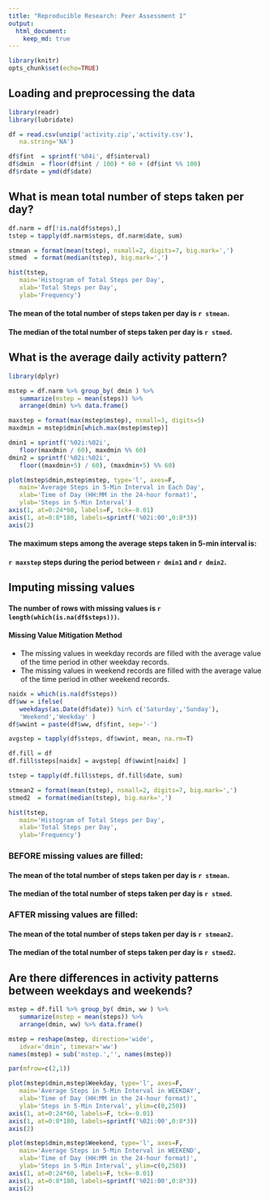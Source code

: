```yaml
---
title: "Reproducible Research: Peer Assessment 1"
output: 
  html_document:
    keep_md: true
---
```


```r
library(knitr)
opts_chunk$set(echo=TRUE)
```

## Loading and preprocessing the data

```r
library(readr)
library(lubridate)

df = read.csv(unzip('activity.zip','activity.csv'), 
   na.string='NA')

df$fint  = sprintf('%04i', df$interval)
df$dmin  = floor(df$int / 100) * 60 + (df$int %% 100)
df$rdate = ymd(df$date)

```

## What is mean total number of steps taken per day?

```r

df.narm = df[!is.na(df$steps),]
tstep = tapply(df.narm$steps, df.narm$date, sum)

stmean = format(mean(tstep), nsmall=2, digits=7, big.mark=',')
stmed  = format(median(tstep), big.mark=',')

hist(tstep,
   main='Histogram of Total Steps per Day', 
   xlab='Total Steps per Day', 
   ylab='Frequency') 

```

#### The mean of the total number of steps taken per day is `r stmean`.  
#### The median of the total number of steps taken per day is `r stmed`.      


## What is the average daily activity pattern?

```r
library(dplyr)

mstep = df.narm %>% group_by( dmin ) %>%
   summarize(mstep = mean(steps)) %>%
   arrange(dmin) %>% data.frame()

maxstep = format(max(mstep$mstep), nsmall=3, digits=5)
maxdmin = mstep$dmin[which.max(mstep$mstep)]

dmin1 = sprintf('%02i:%02i', 
   floor(maxdmin / 60), maxdmin %% 60)
dmin2 = sprintf('%02i:%02i', 
   floor((maxdmin+5) / 60), (maxdmin+5) %% 60)

plot(mstep$dmin,mstep$mstep, type='l', axes=F, 
   main='Average Steps in 5-Min Interval in Each Day',
   xlab='Time of Day (HH:MM in the 24-hour format)',
   ylab='Steps in 5-Min Interval')
axis(1, at=0:24*60, labels=F, tck=-0.01)
axis(1, at=0:8*180, labels=sprintf('%02i:00',0:8*3))
axis(2)

```

#### The maximum steps among the average steps taken in 5-min interval is: 
#### `r maxstep` steps during the period between `r dmin1` and `r dmin2`. 

## Imputing missing values

#### The number of rows with missing values is `r length(which(is.na(df$steps)))`.
#### Missing Value Mitigation Method  
* The missing values in weekday records are filled with the average value of 
the time period in other weekday records.  
* The missing values in weekend records are filled with the average value of 
the time period in other weekend records.  

```r

naidx = which(is.na(df$steps)) 
df$ww = ifelse(
   weekdays(as.Date(df$date)) %in% c('Saturday','Sunday'),
   'Weekend','Weekday' ) 
df$wwint = paste(df$ww, df$fint, sep='-')

avgstep = tapply(df$steps, df$wwint, mean, na.rm=T)

df.fill = df
df.fill$steps[naidx] = avgstep[ df$wwint[naidx] ]

tstep = tapply(df.fill$steps, df.fill$date, sum)

stmean2 = format(mean(tstep), nsmall=2, digits=7, big.mark=',')
stmed2  = format(median(tstep), big.mark=',')

hist(tstep,
   main='Histogram of Total Steps per Day', 
   xlab='Total Steps per Day', 
   ylab='Frequency') 

```

### BEFORE missing values are filled: 
#### The mean of the total number of steps taken per day is `r stmean`.  
#### The median of the total number of steps taken per day is `r stmed`.      

### AFTER missing values are filled: 
#### The mean of the total number of steps taken per day is `r stmean2`.  
#### The median of the total number of steps taken per day is `r stmed2`.      

## Are there differences in activity patterns between weekdays and weekends?

```r

mstep = df.fill %>% group_by( dmin, ww ) %>%
   summarize(mstep = mean(steps)) %>%
   arrange(dmin, ww) %>% data.frame()

mstep = reshape(mstep, direction='wide',
   idvar='dmin', timevar='ww')
names(mstep) = sub('mstep.','', names(mstep))

par(mfrow=c(2,1))

plot(mstep$dmin,mstep$Weekday, type='l', axes=F, 
   main='Average Steps in 5-Min Interval in WEEKDAY',
   xlab='Time of Day (HH:MM in the 24-hour format)',
   ylab='Steps in 5-Min Interval', ylim=c(0,250))
axis(1, at=0:24*60, labels=F, tck=-0.01)
axis(1, at=0:8*180, labels=sprintf('%02i:00',0:8*3))
axis(2)

plot(mstep$dmin,mstep$Weekend, type='l', axes=F, 
   main='Average Steps in 5-Min Interval in WEEKEND',
   xlab='Time of Day (HH:MM in the 24-hour format)',
   ylab='Steps in 5-Min Interval', ylim=c(0,250))
axis(1, at=0:24*60, labels=F, tck=-0.01)
axis(1, at=0:8*180, labels=sprintf('%02i:00',0:8*3))
axis(2)

```


